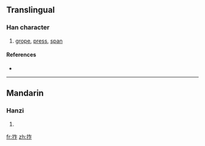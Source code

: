 ==Translingual==

===Han character===
{{Han char|rn=64|rad=手|as=05|sn=8|four=|canj=手人尸 (QOS)}}

# [[grope]], [[press]], [[span]]

====References====
* {{Han ref|kx=0424.160|dkj=11938|dj=0772.130|hdz=31853.060|uh=62C3|ud=25283}}

----

==Mandarin==

===Hanzi===
{{cmn-hanzi|pin=[[zhà]] ([[zha4]]), [[zhǎn]] ([[zhan3]])|wg=cha<sup>4</sup>, chan<sup>3</sup>}}

# {{defn|Mandarin}}

[[fr:拃]]
[[zh:拃]]